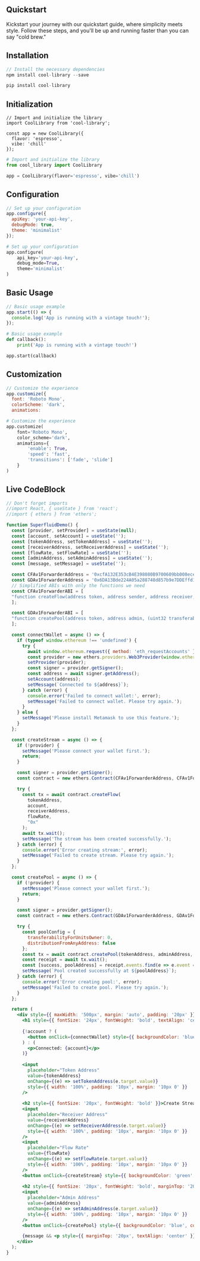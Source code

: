 ## Quickstart

Kickstart your journey with our quickstart guide, where simplicity meets style. Follow these steps, and you'll be up and running faster than you can say "cold brew."

## Installation

```javascript 
// Install the necessary dependencies
npm install cool-library --save
```

```python 
pip install cool-library
```

## Initialization

```solidity title="/src/components/HelloCodeTitle.js"  showLineNumbers
// Import and initialize the library
import CoolLibrary from 'cool-library'; 

const app = new CoolLibrary({
  flavor: 'espresso',
  vibe: 'chill'
});
```

```python showLineNumbers
# Import and initialize the library
from cool_library import CoolLibrary

app = CoolLibrary(flavor='espresso', vibe='chill')
```

## Configuration

```javascript
// Set up your configuration
app.configure({
  apiKey: 'your-api-key',
  debugMode: true,
  theme: 'minimalist'
});

```

```python
# Set up your configuration
app.configure(
    api_key='your-api-key',
    debug_mode=True,
    theme='minimalist'
)
```

## Basic Usage

```javascript
// Basic usage example
app.start(() => {
  console.log('App is running with a vintage touch!');
});

```

```python
# Basic usage example
def callback():
    print('App is running with a vintage touch!')

app.start(callback)
```

## Customization

```javascript
// Customize the experience
app.customize({
  font: 'Roboto Mono',
  colorScheme: 'dark',
  animations:

```

```python
# Customize the experience
app.customize(
    font='Roboto Mono',
    color_scheme='dark',
    animations={
        'enable': True,
        'speed': 'fast',
        'transitions': ['fade', 'slide']
    }
)
```

## Live CodeBlock

```jsx live
// Don't forget imports
//import React, { useState } from 'react';
//import { ethers } from 'ethers';

function SuperfluidDemo() {
  const [provider, setProvider] = useState(null);
  const [account, setAccount] = useState('');
  const [tokenAddress, setTokenAddress] = useState('');
  const [receiverAddress, setReceiverAddress] = useState('');
  const [flowRate, setFlowRate] = useState('');
  const [adminAddress, setAdminAddress] = useState('');
  const [message, setMessage] = useState('');

  const CFAv1ForwarderAddress = '0xcfA132E353cB4E398080B9700609bb008eceB125';
  const GDAv1ForwarderAddress = '0x6DA13Bde224A05a288748d857b9e7DDEffd1dE08';
  // Simplified ABIs with only the functions we need
  const CFAv1ForwarderABI = [
  "function createFlow(address token, address sender, address receiver, int96 flowRate, bytes memory userData) external returns (bool)"
  ];

  const GDAv1ForwarderABI = [
  "function createPool(address token, address admin, (uint32 transferabilityForUnitsOwner, bool distributionFromAnyAddress) memory poolConfig) external returns (bool, address)"
  ];

  const connectWallet = async () => {
    if (typeof window.ethereum !== 'undefined') {
      try {
        await window.ethereum.request({ method: 'eth_requestAccounts' });
        const provider = new ethers.providers.Web3Provider(window.ethereum);
        setProvider(provider);
        const signer = provider.getSigner();
        const address = await signer.getAddress();
        setAccount(address);
        setMessage(`Connected to ${address}`);
      } catch (error) {
        console.error('Failed to connect wallet:', error);
        setMessage('Failed to connect wallet. Please try again.');
      }
    } else {
      setMessage('Please install Metamask to use this feature.');
    }
  };

  const createStream = async () => {
    if (!provider) {
      setMessage('Please connect your wallet first.');
      return;
    }

    const signer = provider.getSigner();
    const contract = new ethers.Contract(CFAv1ForwarderAddress, CFAv1ForwarderABI, signer);

    try {
      const tx = await contract.createFlow(
        tokenAddress,
        account,
        receiverAddress,
        flowRate,
        "0x"
      );
      await tx.wait();
      setMessage('The stream has been created successfully.');
    } catch (error) {
      console.error('Error creating stream:', error);
      setMessage('Failed to create stream. Please try again.');
    }
  };

  const createPool = async () => {
    if (!provider) {
      setMessage('Please connect your wallet first.');
      return;
    }

    const signer = provider.getSigner();
    const contract = new ethers.Contract(GDAv1ForwarderAddress, GDAv1ForwarderABI, signer);

    try {
      const poolConfig = {
        transferabilityForUnitsOwner: 0,
        distributionFromAnyAddress: false
      };
      const tx = await contract.createPool(tokenAddress, adminAddress, poolConfig);
      const receipt = await tx.wait();
      const [success, poolAddress] = receipt.events.find(e => e.event === 'PoolCreated').args;
      setMessage(`Pool created successfully at ${poolAddress}`);
    } catch (error) {
      console.error('Error creating pool:', error);
      setMessage('Failed to create pool. Please try again.');
    }
  };

  return (
    <div style={{ maxWidth: '500px', margin: 'auto', padding: '20px' }}>
      <h1 style={{ fontSize: '24px', fontWeight: 'bold', textAlign: 'center' }}>Superfluid Demo</h1>
      
      {!account ? (
        <button onClick={connectWallet} style={{ backgroundColor: 'blue', color: 'white', padding: '10px', borderRadius: '5px', border: 'none', cursor: 'pointer', width: '100%' }}>Connect Wallet</button>
      ) : (
        <p>Connected: {account}</p>
      )}
      
      <input
        placeholder="Token Address"
        value={tokenAddress}
        onChange={(e) => setTokenAddress(e.target.value)}
        style={{ width: '100%', padding: '10px', margin: '10px 0' }}
      />
      
      <h2 style={{ fontSize: '20px', fontWeight: 'bold' }}>Create Stream</h2>
      <input
        placeholder="Receiver Address"
        value={receiverAddress}
        onChange={(e) => setReceiverAddress(e.target.value)}
        style={{ width: '100%', padding: '10px', margin: '10px 0' }}
      />
      <input
        placeholder="Flow Rate"
        value={flowRate}
        onChange={(e) => setFlowRate(e.target.value)}
        style={{ width: '100%', padding: '10px', margin: '10px 0' }}
      />
      <button onClick={createStream} style={{ backgroundColor: 'green', color: 'white', padding: '10px', borderRadius: '5px', border: 'none', cursor: 'pointer', width: '100%' }}>Create Stream</button>
      
      <h2 style={{ fontSize: '20px', fontWeight: 'bold', marginTop: '20px' }}>Create Pool</h2>
      <input
        placeholder="Admin Address"
        value={adminAddress}
        onChange={(e) => setAdminAddress(e.target.value)}
        style={{ width: '100%', padding: '10px', margin: '10px 0' }}
      />
      <button onClick={createPool} style={{ backgroundColor: 'blue', color: 'white', padding: '10px', borderRadius: '5px', border: 'none', cursor: 'pointer', width: '100%' }}>Create Pool</button>

      {message && <p style={{ marginTop: '20px', textAlign: 'center' }}>{message}</p>}
    </div>
  );
}
```